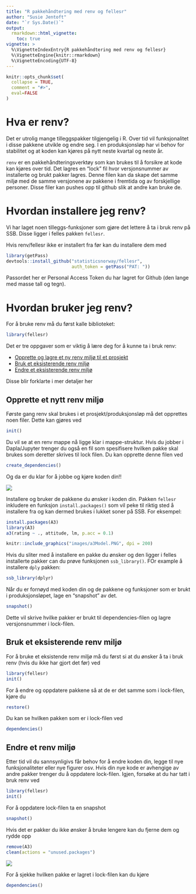 ```yaml
---
title: "R pakkehåndtering med renv og fellesr"
author: "Susie Jentoft"
date: "`r Sys.Date()`"
output: 
  rmarkdown::html_vignette:
    toc: true
vignette: >
  %\VignetteIndexEntry{R pakkehåndtering med renv og fellesr}
  %\VignetteEngine{knitr::rmarkdown}
  %\VignetteEncoding{UTF-8}
---
```


```r
knitr::opts_chunk$set(
  collapse = TRUE,
  comment = "#>",
  eval=FALSE
)
```

# Hva er renv?
Det er utrolig mange tilleggspakker tilgjengelig i R. Over tid vil funksjonalitet i disse pakkene utvikle og endre seg. I en produksjonsløp har vi behov for stabilitet og at koden kan kjøres på nytt neste kvartal og neste år. 

`renv` er en pakkehåndteringsverktøy som kan brukes til å forsikre at kode kan kjøres over tid. Det lagres en "lock" fil hvor versjonsnummer av installerte og brukt pakker lagres. Denne filen kan da skape det samme miljø med de samme versjonene av pakkene i fremtida og av forskjellige personer. Disse filer kan pushes opp til github slik at andre kan bruke de. 




# Hvordan installere jeg renv?
Vi har laget noen tilleggs-funksjoner som gjøre det lettere å ta i bruk renv på SSB. Disse ligger i felles pakken `fellesr`. 

Hvis renv/fellesr ikke er installert fra før kan du installere dem med

```r
library(getPass)
devtools::install_github("statisticsnorway/fellesr", 
                         auth_token = getPass("PAT: "))
```
Passordet her er Personal Access Token du har lagret for Github (den lange med masse tall og tegn). 

# Hvordan bruker jeg renv?
For å bruke renv må du først kalle biblioteket: 

```r
library(fellesr)
```

Det er tre oppgaver som er viktig å lære deg for å kunne ta i bruk renv:

- [Opprette og lagre et ny renv miljø til et prosjekt](#opprett)
- [Bruk et eksisterende renv miljø](#bruk)
- [Endre et eksisterende renv miljø](#endre)

Disse blir forklarte i mer detaljer her

## Opprette et nytt renv miljø {#opprett}
Første gang renv skal brukes i et prosjekt/produksjonsløp må det opprettes noen filer. Dette kan gjøres ved

```r
init()
```

Du vil se at en renv mappe nå ligge klar i mappe-struktur. Hvis du jobber i Dapla/Jupyter trenger du også en fil som spesifisere hvilken pakke skal brukes som deretter skrives til lock filen. Du kan opprette denne filen ved 

```r
create_dependencies()
```

Og da er du klar for å jobbe og kjøre koden din!!

![](https://media.giphy.com/media/scZPhLqaVOM1qG4lT9/giphy.gif)

Installere og bruker de pakkene du ønsker i koden din. Pakken `fellesr` inkludere en funksjon `install.packages()` som vil peke til riktig sted å installere fra og kan dermed brukes i lukket soner på SSB. For eksempel:

```r
install.packages(A3)
library(A3)
a3(rating ~ ., attitude, lm, p.acc = 0.1)
```

```r

knitr::include_graphics("images/a3Model.PNG", dpi = 200)
```

Hvis du sliter med å installere en pakke du ønsker og den ligger i felles installerte pakker can du prøve funksjonen `ssb_library()`. FOr example å installere `dply` pakken:

```r
ssb_library(dplyr)
```

Når du er fornøyd med koden din og de pakkene og funksjoner som er brukt i produksjonsløpet, lage en "snapshot" av det.

```r
snapshot()
```

Dette vil skrive hvilke pakker er brukt til dependencies-filen og lagre versjonsnummer i lock-filen. 


## Bruk et eksisterende renv miljø {#bruk}
For å bruke et eksistende renv miljø må du først si at du ønsker å ta i bruk renv (hvis du ikke har gjort det før) ved
```r
library(fellesr)
init()
```

For å endre og oppdatere pakkene så at de er det samme som i lock-filen, kjøre du

```r
restore()
```


Du kan se hvilken pakken som er i lock-filen ved

```r
dependencies()
```

## Endre et renv miljø {#endre}
Etter tid vil du sannsynligivs får behov for å endre koden din, legge til nye funksjonaliteter eller nye figurer osv. Hvis din nye kode er avhengige av andre pakker trenger du å oppdatere lock-filen. Igjen, forsøke at du har tatt i bruk renv ved

```r
library(fellesr)
init()
```

For å oppdatere lock-filen ta en snapshot

```r
snapshot()
```

Hvis det er pakker du ikke ønsker å bruke lengere kan du fjerne dem og rydde opp
```r
remove(A3)
clean(actions = "unused.packages")
```


![](https://media.giphy.com/media/Q8IqvLa3CpdzG2aons/giphy.gif)

For å sjekke hvilken pakke er lagret i lock-filen kan du kjøre

```r
dependencies()

```


